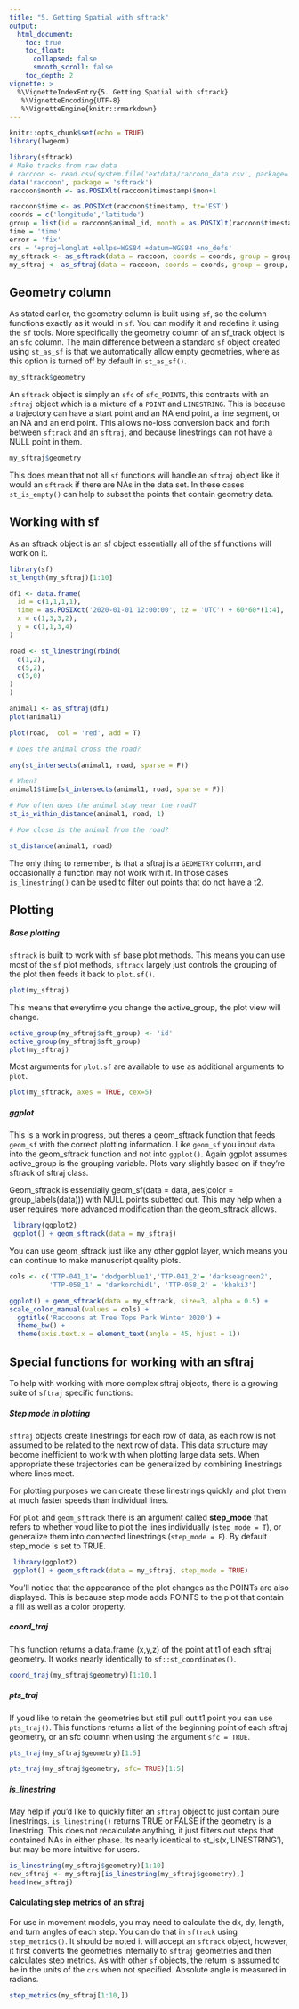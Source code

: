 ```yaml
---
title: "5. Getting Spatial with sftrack"
output:
  html_document:
    toc: true
    toc_float:
      collapsed: false
      smooth_scroll: false
    toc_depth: 2
vignette: >
  %\VignetteIndexEntry{5. Getting Spatial with sftrack}
   %\VignetteEncoding{UTF-8}
   %\VignetteEngine{knitr::rmarkdown}
---
```

```r
knitr::opts_chunk$set(echo = TRUE)
library(lwgeom)
```

```r
library(sftrack)
# Make tracks from raw data
# raccoon <- read.csv(system.file('extdata/raccoon_data.csv', package='sftrack'))
data('raccoon', package = 'sftrack')
raccoon$month <- as.POSIXlt(raccoon$timestamp)$mon+1

raccoon$time <- as.POSIXct(raccoon$timestamp, tz='EST')
coords = c('longitude','latitude')
group = list(id = raccoon$animal_id, month = as.POSIXlt(raccoon$timestamp)$mon+1)
time = 'time'
error = 'fix'
crs = '+proj=longlat +ellps=WGS84 +datum=WGS84 +no_defs'
my_sftrack <- as_sftrack(data = raccoon, coords = coords, group = group, time = time, error = error, crs = crs)
my_sftraj <- as_sftraj(data = raccoon, coords = coords, group = group, time = time, error = error, crs = crs)
```
## Geometry column  

As stated earlier, the geometry column is built using `sf`, so the column functions exactly as it would in `sf`. You can modify it and redefine it using the `sf` tools. More specifically the geometry column of an sf_track object is an `sfc` column. The main difference between a standard `sf` object created using `st_as_sf` is that we automatically allow empty geometries, where as this option is turned off by default in `st_as_sf()`.  

```r
my_sftrack$geometry
```

An `sftrack` object is simply an `sfc` of `sfc_POINTS`, this contrasts with an `sftraj` object which is a mixture of a `POINT` and `LINESTRING`. This is because a trajectory can have a start point and an NA end point, a line segment, or an NA and an end point. This allows no-loss conversion back and forth between `sftrack` and an `sftraj`, and because linestrings can not have a NULL point in them.

```r
my_sftraj$geometry
```

This does mean that not all `sf` functions will handle an `sftraj` object like it would an `sftrack` if there are NAs in the data set. In these cases `st_is_empty()` can help to subset the points that contain geometry data.


## Working with sf

As an sftrack object is an sf object essentially all of the sf functions will work on it.

```r
library(sf)
st_length(my_sftraj)[1:10]

df1 <- data.frame(
  id = c(1,1,1,1),
  time = as.POSIXct('2020-01-01 12:00:00', tz = 'UTC') + 60*60*(1:4),
  x = c(1,3,3,2),
  y = c(1,1,3,4)
)

road <- st_linestring(rbind(
  c(1,2),
  c(5,2),
  c(5,0)
)
)

animal1 <- as_sftraj(df1)
plot(animal1)

plot(road,  col = 'red', add = T)

# Does the animal cross the road?

any(st_intersects(animal1, road, sparse = F))

# When?
animal1$time[st_intersects(animal1, road, sparse = F)]

# How often does the animal stay near the road?
st_is_within_distance(animal1, road, 1)

# How close is the animal from the road?

st_distance(animal1, road)
```

The only thing to remember, is that a sftraj is a `GEOMETRY` column, and occasionally a function may not work with it. In those cases `is_linestring()` can be used to filter out points that do not have a t2.

## Plotting

##### Base plotting 
`sftrack` is built to work with `sf` base plot methods. This means you can use most of the `sf` plot methods, `sftrack` largely just controls the grouping of the plot then feeds it back to `plot.sf()`. 


```r
plot(my_sftraj)
```

This means that everytime you change the active_group, the plot view will change.

```r
active_group(my_sftraj$sft_group) <- 'id'
active_group(my_sftraj$sft_group)
plot(my_sftraj)
```

Most arguments for `plot.sf` are available to use as additional arguments to `plot`. 

```r
plot(my_sftrack, axes = TRUE, cex=5)
```


##### ggplot
This is a work in progress, but theres a geom_sftrack function that feeds `geom_sf` with the correct plotting information. Like `geom_sf` you input `data` into the geom_sftrack function and not into `ggplot()`.  Again ggplot assumes active_group is the grouping variable. Plots vary slightly based on if they're sftrack of sftraj class.

Geom_sftrack is essentially geom_sf(data = data, aes(color = group_labels(data))) with NULL points subetted out. This may help when a user requires more advanced modification than the geom_sftrack allows.

```r
 library(ggplot2)
 ggplot() + geom_sftrack(data = my_sftraj)
```

You can use geom_sftrack just like any other ggplot layer, which means you can continue to make manuscript quality plots.

```r

cols <- c('TTP-041_1'= 'dodgerblue1','TTP-041_2'= 'darkseagreen2',
          'TTP-058_1' = 'darkorchid1', 'TTP-058_2' = 'khaki3')

ggplot() + geom_sftrack(data = my_sftrack, size=3, alpha = 0.5) +
scale_color_manual(values = cols) + 
  ggtitle('Raccoons at Tree Tops Park Winter 2020') +
  theme_bw() + 
  theme(axis.text.x = element_text(angle = 45, hjust = 1)) 
```

## Special functions for working with an sftraj

To help with working with more complex sftraj objects, there is a growing suite of `sftraj` specific functions:

##### Step mode in plotting

`sftraj` objects create linestrings for each row of data, as each row is not assumed to be related to the next row of data. This data structure may become inefficient to work with when plotting large data sets. When appropriate these trajectories can be generalized by combining linestrings where lines meet.

For plotting purposes we can create these linestrings quickly and plot them at much faster speeds than individual lines. 

For `plot` and `geom_sftrack` there is an argument called **step_mode** that refers to whether youd like to plot the lines individually (`step_mode = T`), or generalize them into connected linestrings (`step_mode = F`). By default step_mode is set to TRUE.

```r
 library(ggplot2)
 ggplot() + geom_sftrack(data = my_sftraj, step_mode = TRUE)
```

You'll notice that the appearance of the plot changes as the POINTs are also displayed. This is because step mode adds POINTS to the plot that contain a fill as well as a color property.

##### coord_traj 

This function returns a data.frame (x,y,z) of the point at t1 of each sftraj geometry. It works nearly identically to `sf::st_coordinates()`.

```r
coord_traj(my_sftraj$geometry)[1:10,]
```

##### pts_traj 
If youd like to retain the geometries but still pull out t1 point you can use `pts_traj()`. This functions returns a list of the beginning point of each sftraj geometry, or an sfc column when using the argument `sfc = TRUE`.

```r
pts_traj(my_sftraj$geometry)[1:5]

pts_traj(my_sftraj$geometry, sfc= TRUE)[1:5]
```

##### is_linestring 
May help if you'd like to quickly filter an `sftraj` object to just contain pure linestrings. `is_linestring()` returns TRUE or FALSE if the geometry is a linestring. This does not recalculate anything, it just filters out steps that contained NAs in either phase. Its nearly identical to st_is(x,'LINESTRING'), but may be more intuitive for users.

```r
is_linestring(my_sftraj$geometry)[1:10]
new_sftraj <- my_sftraj[is_linestring(my_sftraj$geometry),]
head(new_sftraj)
```

#### Calculating step metrics of an sftraj
For use in movement models, you may need to calculate the dx, dy, length, and turn angles of each step. You can do that in `sftrack` using `step_metrics()`. It should be noted it will accept an `sftrack` object, however, it first converts the geometries internally to `sftraj` geometries and then calculates step metrics. As with other `sf` objects, the return is assumed to be in the units of the `crs` when not specified. Absolute angle is measured in radians.

```r
step_metrics(my_sftraj[1:10,])
```



